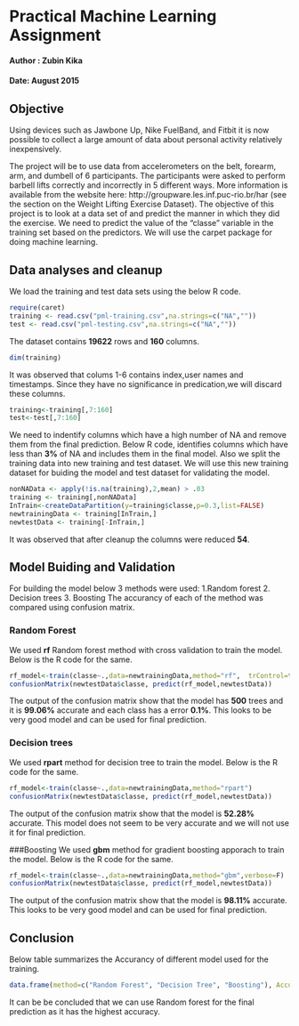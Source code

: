 # Practical Machine Learning Assignment
#### Author : Zubin Kika
#### Date: August 2015

## Objective
Using devices such as Jawbone Up, Nike FuelBand, and Fitbit it is now possible to collect a large amount of data about personal activity relatively inexpensively. 

The project will be to use data from accelerometers on the belt, forearm, arm, and dumbell of 6 participants. 
The participants were asked to perform barbell lifts correctly and incorrectly in 5 different ways. More information is available from the website here: http://groupware.les.inf.puc-rio.br/har (see the section on the Weight Lifting Exercise Dataset). 
The objective of this project is to look at a data set of and  predict the manner in which they did the exercise. 
We need to predict the value of the "classe" variable in the training set based on the predictors.
We will use the carpet package for doing machine learning.

## Data analyses and cleanup
We load the training and test data sets using the below R code.
```r
require(caret)
training <- read.csv("pml-training.csv",na.strings=c("NA",""))
test <- read.csv("pml-testing.csv",na.strings=c("NA",""))
```
The dataset contains **19622** rows and **160** columns.
```r
dim(training)
```
It was observed that colums 1-6 contains index,user names and timestamps. Since they have no significance in predication,we will discard these columns.
```r
training<-training[,7:160]
test<-test[,7:160]
```

We need to indentify columns which have a high number of NA and remove them from the final prediction. Below R code, identifies columns which have less than **3%** of NA and includes them in the final model. Also we split the training data into new training and test dataset.
We will use this new training dataset for buiding the model and test dataset for validating the model.
```r
nonNAData <- apply(!is.na(training),2,mean) > .03
training <- training[,nonNAData]
InTrain<-createDataPartition(y=training$classe,p=0.3,list=FALSE)
newtrainingData <- training[InTrain,]
newtestData <- training[-InTrain,]
```
It was observed that after cleanup the columns were reduced **54**.

## Model Buiding and Validation
For building the model below  3 methods were used:
1.Random forest
2. Decision trees
3. Boosting
The accurancy of each of the method was compared using confusion matrix.

### Random Forest
We used **rf** Random forest method with cross validation to train the model. Below is the R code for the same.
```r
rf_model<-train(classe~.,data=newtrainingData,method="rf",  trControl=trainControl(method="cv",number=5),  prox=TRUE,allowParallel=TRUE)
confusionMatrix(newtestData$classe, predict(rf_model,newtestData))
```
The output of the confusion matrix show that the model has **500** trees and it is **99.06%** accurate and each class has a error **0.1%**. 
This looks to be very good model and can be used for final prediction.

### Decision trees
We used **rpart** method for decision tree to train the model. Below is the R code for the same.
```r
rf_model<-train(classe~.,data=newtrainingData,method="rpart")
confusionMatrix(newtestData$classe, predict(rf_model,newtestData))
```
The output of the confusion matrix show that the model is **52.28%** accurate.
This model does not seem to be very accurate and we will not use it for final prediction.

###Boosting 
We used **gbm** method for gradient boosting apporach to train the model. Below is the R code for the same.
```r
rf_model<-train(classe~.,data=newtrainingData,method="gbm",verbose=F)
confusionMatrix(newtestData$classe, predict(rf_model,newtestData))
```
The output of the confusion matrix show that the model is **98.11%** accurate.
This looks to be very good model and can be used for final prediction.

## Conclusion
Below table summarizes the Accurancy of different model used for the training.
```r
data.frame(method=c("Random Forest", "Decision Tree", "Boosting"), Accurancy =c("99.06%","52.28%","98.11%*"))
```

It can be be concluded that we can use Random forest for the final prediction as it has the highest accuracy.






